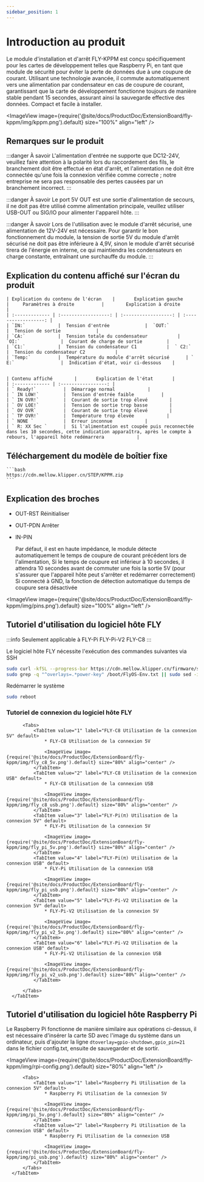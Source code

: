 ```yaml
---
sidebar_position: 1
---
```







# Introduction au produit

  Le module d'installation et d'arrêt FLY-KPPM est conçu spécifiquement pour les cartes de développement telles que Raspberry Pi, en tant que module de sécurité pour éviter la perte de données due à une coupure de courant. Utilisant une technologie avancée, il commute automatiquement vers une alimentation par condensateur en cas de coupure de courant, garantissant que la carte de développement fonctionne toujours de manière stable pendant 15 secondes, assurant ainsi la sauvegarde effective des données. Compact et facile à installer.

  <ImageView image={require('@site/docs/ProductDoc/ExtensionBoard/fly-kppm/img/kppm.png').default} size="100%" align="left" />


## Remarques sur le produit

  :::danger À savoir
  L'alimentation d'entrée ne supporte que DC12-24V, veuillez faire attention à la polarité lors du raccordement des fils, le branchement doit être effectué en état d'arrêt, et l'alimentation ne doit être connectée qu'une fois la connexion vérifiée comme correcte ; notre entreprise ne sera pas responsable des pertes causées par un branchement incorrect.
  :::

  :::danger À savoir
  Le port 5V OUT est une sortie d'alimentation de secours, il ne doit pas être utilisé comme alimentation principale, veuillez utiliser USB-OUT ou SIG/IO pour alimenter l'appareil hôte.
  :::

  :::danger À savoir
  Lors de l'utilisation avec le module d'arrêt sécurisé, une alimentation de 12V-24V est nécessaire. Pour garantir le bon fonctionnement du module, la tension de sortie 5V du module d'arrêt sécurisé ne doit pas être inférieure à 4,9V, sinon le module d'arrêt sécurisé tirera de l'énergie en interne, ce qui maintiendra les condensateurs en charge constante, entraînant une surchauffe du module.
  :::


## Explication du contenu affiché sur l'écran du produit


    | Explication du contenu de l'écran    |       Explication gauche        |     Paramètres à droite          |        Explication à droite      |
    | :------------- | :------------------: | :------------------: | :------------------: |
    | `IN:`            |  Tension d'entrée             |  `OUT:`              |  Tension de sortie             |
    | `CA:`            |  Tension totale du condensateur           |  `OI:`               |  Courant de charge de sortie         |
    | `C1:`            |  Tension du condensateur C1           |  ` C2:`                |  Tension du condensateur C2           | 
    | `Temp:`          |  Température du module d'arrêt sécurisé      | ` E:`                 |  Indication d'état, voir ci-dessous    | 


    | Contenu affiché        |       Explication de l'état       |
    | :------------- | :-----------------: | 
    | ` Ready!`          |  Démarrage normal            |
    | ` IN LOW!`         |  Tension d'entrée faible          |
    | ` IN OVR!`         |  Courant de sortie trop élevé        |
    | ` OV LOE!`         |  Tension de sortie trop basse        |
    | ` OV OVR`          |  Courant de sortie trop élevé        |
    | ` TP OVR!`         |  Température trop élevée            |
    | ` NONE `           |  Erreur inconnue            |
    | ` R: XX Sec `      |  Si l'alimentation est coupée puis reconnectée dans les 10 secondes, cette indication apparaîtra, après le compte à rebours, l'appareil hôte redémarrera            |

## Téléchargement du modèle de boîtier fixe

    ```bash
    https://cdn.mellow.klipper.cn/STEP/KPPM.zip
    ```

## Explication des broches

  * OUT-RST Réinitialiser
  * OUT-PDN Arrêter

  * IN-PIN 

    Par défaut, il est en haute impédance, le module détecte automatiquement le temps de coupure de courant précédent lors de l'alimentation,
  Si le temps de coupure est inférieur à 10 secondes, il attendra 10 secondes avant de commuter une fois la sortie 5V (pour s'assurer que l'appareil hôte peut s'arrêter et redémarrer correctement)
  Si connecté à GND, la fonction de détection automatique du temps de coupure sera désactivée

  <ImageView image={require('@site/docs/ProductDoc/ExtensionBoard/fly-kppm/img/pins.png').default} size="100%" align="left" />

## Tutoriel d'utilisation du logiciel hôte FLY

  :::info
  Seulement applicable à FLY-Pi FLY-Pi-V2 FLY-C8
  :::

  Le logiciel hôte FLY nécessite l'exécution des commandes suivantes via SSH

  ```bash
  sudo curl -kfSL --progress-bar https://cdn.mellow.klipper.cn/firmware/sun50i-h5-power-key.dtbo -o /boot/dtb/allwinner/overlay/sun50i-h5-power-key.dtbo
  sudo grep -q "^overlays=.*power-key" /boot/FlyOS-Env.txt || sudo sed -i '/^overlays=/ s/$/ power-key/' /boot/FlyOS-Env.txt
  ```

  Redémarrer le système

  ```bash
  sudo reboot
  ```
  
### Tutoriel de connexion du logiciel hôte FLY

  <Tabs>
      <TabItem value="serial" label="Tutoriel de connexion du logiciel hôte FLY" default>

          <Tabs>
              <TabItem value="1" label="FLY-C8 Utilisation de la connexion 5V" default>
                  * FLY-C8 Utilisation de la connexion 5V

                  <ImageView image={require('@site/docs/ProductDoc/ExtensionBoard/fly-kppm/img/fly_c8_5v.png').default} size="80%" align="center" />
              </TabItem>
              <TabItem value="2" label="FLY-C8 Utilisation de la connexion USB" default>
                  * FLY-C8 Utilisation de la connexion USB

                  <ImageView image={require('@site/docs/ProductDoc/ExtensionBoard/fly-kppm/img/fly_c8_usb.png').default} size="80%" align="center" />
              </TabItem>
              <TabItem value="3" label="FLY-Pi(π) Utilisation de la connexion 5V" default>
                  * FLY-Pi Utilisation de la connexion 5V

                  <ImageView image={require('@site/docs/ProductDoc/ExtensionBoard/fly-kppm/img/fly_pi_5v.png').default} size="80%" align="center" />
              </TabItem>
              <TabItem value="4" label="FLY-Pi(π) Utilisation de la connexion USB" default>
                  * FLY-Pi Utilisation de la connexion USB

                  <ImageView image={require('@site/docs/ProductDoc/ExtensionBoard/fly-kppm/img/fly_pi_usb.png').default} size="80%" align="center" />
              </TabItem>
              <TabItem value="5" label="FLY-Pi-V2 Utilisation de la connexion 5V" default>
                  * FLY-Pi-V2 Utilisation de la connexion 5V

                  <ImageView image={require('@site/docs/ProductDoc/ExtensionBoard/fly-kppm/img/fly_pi_v2_5v.png').default} size="80%" align="center" />
              </TabItem>
              <TabItem value="6" label="FLY-Pi-V2 Utilisation de la connexion USB" default>
                  * FLY-Pi-V2 Utilisation de la connexion USB

                  <ImageView image={require('@site/docs/ProductDoc/ExtensionBoard/fly-kppm/img/fly_pi_v2_usb.png').default} size="80%" align="center" />
              </TabItem>
            
          </Tabs>
      </TabItem>
  </Tabs>

## Tutoriel d'utilisation du logiciel hôte Raspberry Pi

  Le Raspberry Pi fonctionne de manière similaire aux opérations ci-dessus, il est nécessaire d'insérer la carte SD avec l'image du système dans un ordinateur, puis d'ajouter la ligne `dtoverlay=gpio-shutdown,gpio_pin=21` dans le fichier config.txt, ensuite de sauvegarder et de sortir.

  <ImageView image={require('@site/docs/ProductDoc/ExtensionBoard/fly-kppm/img/rpi-config.png').default} size="80%" align="left" />

  

  <Tabs>
      <TabItem value="serial" label="Tutoriel de connexion du logiciel hôte Raspberry Pi" default>

          <Tabs>
              <TabItem value="1" label="Raspberry Pi Utilisation de la connexion 5V" default>
                  * Raspberry Pi Utilisation de la connexion 5V

                  <ImageView image={require('@site/docs/ProductDoc/ExtensionBoard/fly-kppm/img/pi_5v.png').default} size="80%" align="center" />
              </TabItem>
              <TabItem value="2" label="Raspberry Pi Utilisation de la connexion USB" default>
                  * Raspberry Pi Utilisation de la connexion USB

                  <ImageView image={require('@site/docs/ProductDoc/ExtensionBoard/fly-kppm/img/pi_usb.png').default} size="80%" align="center" />
              </TabItem>
          </Tabs>
      </TabItem>
  </Tabs>